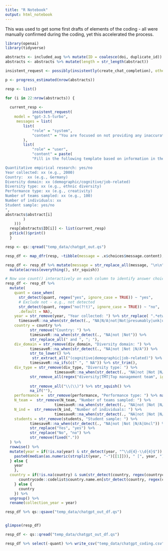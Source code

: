 ```yaml
---
title: "R Notebook"
output: html_notebook
---
```


This was used to get some first drafts of elements of the coding - all were manually confirmed during the coding, yet this accelerated the process.

```r
library(openai)
library(tidyverse)

abstracts <- included_aug %>% mutate(ID = coalesce(doi, duplicate_id)) %>% filter(!is.na(abstract)) %>% mutate(abstract = paste(title, abstract)) %>% select(ID, abstract)
abstracts <- abstracts %>% mutate(length = str_length(abstract))

insistent_request <- possibly(insistently(create_chat_completion), otherwise = list(), quiet = FALSE)

p <- progress_estimated(nrow(abstracts))

resp <- list()

for (i in 22:nrow(abstracts)) {
  
  current_resp <- 
            insistent_request(
    model = "gpt-3.5-turbo",
     messages = list(
        list(
            "role" = "system",
            "content" = "You are focused on not providing any inaccurate answer"
        ),
        list(
            "role" = "user",
            "content" = paste(
            "Fill in the following template based on information in the abstract. Where you are not sure, put NA. Do not return anything else.

Quantitative empirical research: yes/no
Year collected: xx (e.g., 2000)
Country:  xx (e.g., Germany)
Diversity domain: xx (demographic/cognitive/job-related)
Diversity type: xx (e.g., ethnic diversity)
Performance type: xx (e.g., creativity)
Number of teams sampled: xx (e.g., 100)
Number of individuals: xx
Student sample: yes/no
",
abstracts$abstract[i]
        )
    )))
  resp[abstracts$ID[i]] <- list(current_resp)
  p$tick()$print()
  }

```

```r
resp <- qs::qread("temp_data/chatgpt_out.qs")

resp_df <- map_dfr(resp, ~tibble(message = .x$choices$message.content), .id = "ID")

resp_df <- resp_df %>% mutate(message = str_replace_all(message, "\n\n", "\n")) %>% separate_wider_delim(message, "\n", names = c("quant", "year", "country", "div_domain", "div_type", "performance", "N_team", "N_ind", "students"), too_few = "align_start", too_many = "drop") %>% 
  mutate(across(everything(), str_squish)) 

# Now use count() interactively on each column to identify answer choices - then mutate to clean them up
resp_df <- resp_df %>% 
  mutate(
    quant = case_when(
      str_detect(quant, regex("yes", ignore_case = TRUE)) ~ "yes",
      # Exclude not - e.g., not detected
      str_detect(quant, regex("no(?!t)", ignore_case = TRUE)) ~ "no",
      .default = NA),
    year = str_remove(year, "Year collected: ") %>% str_replace( ".*etween (\\d+) and (\\d+)", "\\1-\\2") %>% 
      timesaveR::na_when(str_detect(., "NA|N/A|not|Not|presumably|unk|unc")) %>% str_remove("between ") %>% na_if(""),
    country = country %>% 
           str_remove("Country: ") %>% 
           timesaveR::na_when(str_detect(., "NA|not |Not")) %>% 
           str_replace_all(" and ", "; "),
    div_domain = str_remove(div_domain, "Diversity domain: ") %>% 
           timesaveR::na_when(str_detect(., "NA|not |Not |N/A")) %>% 
           str_to_lower() %>% 
            str_extract_all("(cognitive|demographic|job-related)") %>% map_chr(~paste("", glue::glue_collapse(unique(.x), sep = "; "))) %>% 
           timesaveR::na_ifs(c(" ", " NA")) %>% str_trim(),
    div_type = str_remove(div_type, "Diversity type: ") %>% 
                      timesaveR::na_when(str_detect(., "NA|not |Not |N/A")) %>% 
           str_remove_all(regex("diversity|TMT|Top management team", ignore_case= TRUE)) %>% 
           
           str_remove_all("\\(\\)") %>% str_squish() %>% 
           na_if(""),
    performance =  str_remove(performance, "Performance type: ") %>% na_if("NA"),
    N_team =  str_remove(N_team, "Number of teams sampled: ") %>% 
                      timesaveR::na_when(str_detect(., "NA|not |Not |N/A"), str_count(., "\\d") == 0),
    N_ind =  str_remove(N_ind, "Number of individuals: ") %>% 
                      timesaveR::na_when(str_detect(., "NA|not |Not |N/A|Unknown"), str_count(., "\\d") == 0),
    students = str_remove(students, "Student sample: ") %>% 
           timesaveR::na_when(str_detect(., "NA|not |Not |N/A|Uncl")) %>% 
           str_replace("Yes", "yes") %>% 
           str_replace("No", "no") %>% 
           str_remove(fixed("."))
  ) %>% 
  rowwise() %>% 
  mutate(year = if(!is.na(year) & str_detect(year, "^\\d{4}-\\d{4}$"))  {
    paste0(median(as.numeric(strsplit(year, "-")[[1]])), " [", year, "]")
  } else {
    year
    },
  country = if(!is.na(country) & sum(str_detect(country, regex(countrycode::codelist$country.name.en.regex, ignore_case = TRUE))) == 1) {
      countrycode::codelist$country.name.en[str_detect(country, regex(countrycode::codelist$country.name.en.regex, ignore_case = TRUE))]
    } else {
      country
    }) %>% 
  ungroup() %>% 
  rename(collection_year = year)

resp_df %>% qs::qsave("temp_data/chatgpt_out_df.qs")


glimpse(resp_df)

```

```r

resp_df <- qs::qread("temp_data/chatgpt_out_df.qs")

resp_df %>% select(-quant) %>% write_csv("temp_data/chatgpt_coding.csv", na = "")

```

